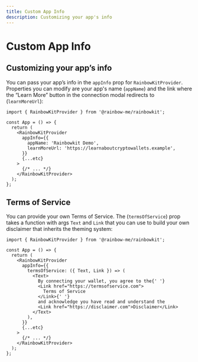 ```yaml
---
title: Custom App Info
description: Customizing your app's info
---
```


# Custom App Info

## Customizing your app’s info

You can pass your app’s info in the `appInfo` prop for `RainbowKitProvider`. Properties you can modify are your app's name (`appName`) and the link where the “Learn More” button in the connection modal redirects to (`learnMoreUrl`):

```tsx
import { RainbowKitProvider } from '@rainbow-me/rainbowkit';

const App = () => {
  return (
    <RainbowKitProvider
      appInfo={{
        appName: 'Rainbowkit Demo',
        learnMoreUrl: 'https://learnaboutcryptowallets.example',
      }}
      {...etc}
    >
      {/* ... */}
    </RainbowKitProvider>
  );
};
```

## Terms of Service

You can provide your own Terms of Service. The (`termsOfService`) prop takes a function with args `Text` and `Link` that you can use to build your own disclaimer that inherits the theming system:

```tsx
import { RainbowKitProvider } from '@rainbow-me/rainbowkit';

const App = () => {
  return (
    <RainbowKitProvider
      appInfo={{
        termsOfService: ({ Text, Link }) => (
          <Text>
            By connecting your wallet, you agree to the{' '}
            <Link href="https://termsofservice.com">
              Terms of Service
            </Link>{' '}
            and acknowledge you have read and understand the
            <Link href="https://disclaimer.com">Disclaimer</Link>
          </Text>
        ),
      }}
      {...etc}
    >
      {/* ... */}
    </RainbowKitProvider>
  );
};
```

